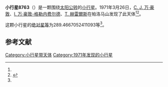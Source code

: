 {{Infobox planet
| bgcolour = #FFFFC0
| name = 8763 Pugnax
| symbol = 
| image = 
| caption = 
| discovery = yes
| discovery_ref = 
| discoverer = [[C._J._万·豪敦|C. J. 万·豪敦]]、[[I._万·豪敦-格勒内费尔德|I. 万·豪敦-格勒内费尔德]]、[[T._赫雷爾斯|T. 赫雷爾斯]]
| discovery_site = [[帕洛马山|帕洛马山]] 
| discovered = 1971年3月26日
| designations = yes
| mp_name = 
| named_after = 
| alt_names = 3271 T-1/ 1982 VG7 / 1990 MY1
| mp_category = [[主带小行星|主带小行星]]
| orbit_ref = <ref name="a">[http://ssd.jpl.nasa.gov/sbdb.cgi?sstr=8763 8763 Pugnax] {{Wayback|url=http://ssd.jpl.nasa.gov/sbdb.cgi?sstr=8763 |date=20140902010240 }}，小行星數據庫瀏覽器（JPL Small-Body Database Browser）－[[美国国家航空航天局|美国国家航空航天局]]喷气推进实验室</ref>
| epoch = 2456400.5 (2013年4月18日更新)
| aphelion = {{convert|2.789956854304416|AU|km|3|abbr=on|lk=out}}
| perihelion = {{convert|2.655899335333152|AU|km|3|abbr=on}}
| semimajor = {{convert|2.722928094818784|AU|km|3|abbr=on}}
| eccentricity = 0.024616427
| period = 1641.166662 [[日|日]]<br />4.49[[儒略年|儒略年]]
| avg_speed = 
| inclination = 2.036861701446051
| asc_node = 346.6081291118333
| mean_anomaly = 
| arg_peri = 289.4667052411093
| satellites = 
| physical_characteristics = yes
| dimensions = 
| mass = 
| density = 
| surface_grav = 
| escape_velocity = 
| sidereal_day = 
| axial_tilt = 
| pole_ecliptic_lat = 
| pole_ecliptic_lon = 
| albedo = 
| temperatures= 
| temp_name1 = 
| mean_temp_1 = 
| max_temp_1 = 
| temp_name2 = 
| max_temp_2 = 
| spectral_type = 
| abs_magnitude = 289.4667052411093
}}

'''小行星8763'''（{{lang-en|8763 Pugnax}}）是一颗围绕[[太阳|太阳]][[公转|公转]]的[[小行星|小行星]]。1971年3月26日，[[C._J._万·豪敦|C. J. 万·豪敦]]、[[I._万·豪敦-格勒内费尔德|I. 万·豪敦-格勒内费尔德]]、[[T._赫雷爾斯|T. 赫雷爾斯]]在帕洛马山发现了此天体<ref name="a" /><ref>{{cite news|title=小行星列表|url=http://cfa-www.harvard.edu/iau/lists/NumberedMPs.txt|accessdate=2013-07-08|newspaper=哈佛大学|archive-date=2008-05-17|archive-url=https://web.archive.org/web/20080517010638/http://cfa-www.harvard.edu/iau/lists/NumberedMPs.txt|dead-url=no}}</ref>。

这颗小行星的[[绝对星等|绝对星等]]为289.4667052411093等<ref name="a" />。

==参考文献==
{{reflist}}
{{Minor Planet Number|[[小行星8762|小行星8762]]|[[小行星8764|小行星8764]]}}

{{小天体}}

[[Category:小行星带天体|Category:小行星带天体]]
[[Category:1971年发现的小行星|Category:1971年发现的小行星]]

{{asteroid-stub}}